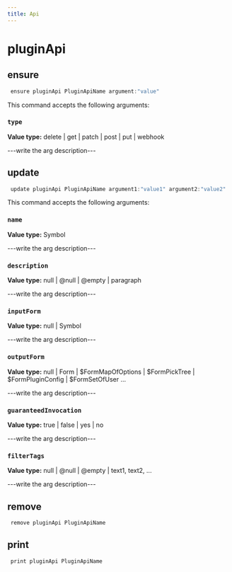 ```yaml
---
title: Api
---
```


# pluginApi

## ensure

```js filename="Terminal" copy
 ensure pluginApi PluginApiName argument:"value"
```

This command accepts the following arguments:

### `type`
**Value type:** delete | get | patch | post | put | webhook

---write the arg description---


## update

```js filename="Terminal" copy
 update pluginApi PluginApiName argument1:"value1" argument2:"value2"
```

This command accepts the following arguments:

### `name`
**Value type:** Symbol

---write the arg description---

### `description`
**Value type:** null | @null | @empty | paragraph

---write the arg description---

### `inputForm`
**Value type:** null | Symbol

---write the arg description---

### `outputForm`
**Value type:** null | Form | $FormMapOfOptions | $FormPickTree | $FormPluginConfig | $FormSetOfUser ...

---write the arg description---

### `guaranteedInvocation`
**Value type:** true | false | yes | no

---write the arg description---

### `filterTags`
**Value type:** null | @null | @empty | text1, text2, ...

---write the arg description---


## remove

```js filename="Terminal" copy
 remove pluginApi PluginApiName
```


## print

```js filename="Terminal" copy
 print pluginApi PluginApiName
```


